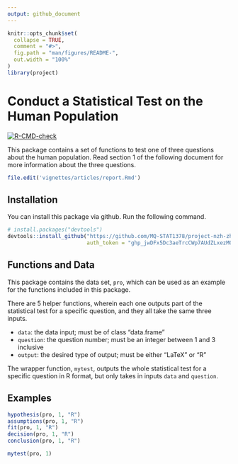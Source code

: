 ```yaml
---
output: github_document
---
```


<!-- README.md is generated from README.Rmd. Please edit that file -->

```r
knitr::opts_chunk$set(
  collapse = TRUE,
  comment = "#>",
  fig.path = "man/figures/README-",
  out.width = "100%"
)
library(project)
```

# Conduct a Statistical Test on the Human Population

<!-- badges: start -->
[![R-CMD-check](https://github.com/MQ-STAT1378/project-nzh-zhou/workflows/R-CMD-check/badge.svg)](https://github.com/MQ-STAT1378/project-nzh-zhou/actions)
<!-- badges: end -->

This package contains a set of functions to test one of three questions about the human population. Read section 1 of the following document for more information about the three questions.

``` r
file.edit('vignettes/articles/report.Rmd')
```

## Installation

You can install this package via github. Run the following command.

``` r
# install.packages("devtools")
devtools::install_github("https://github.com/MQ-STAT1378/project-nzh-zhou", 
                         auth_token = "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")
```

## Functions and Data

This package contains the data set, `pro`, which can be used as an example for the functions included in this package.

There are 5 helper functions, wherein each one outputs part of the statistical test for a specific question, and they all take the same three inputs.

* `data`: the data input; must be of class "data.frame"
* `question`: the question number; must be an integer between 1 and 3 inclusive
* `output`: the desired type of output; must be either "LaTeX" or "R"

The wrapper function, `mytest`, outputs the whole statistical test for a specific question in R format, but only takes in inputs `data` and `question`.

## Examples

```r
hypothesis(pro, 1, "R")
assumptions(pro, 1, "R")
fit(pro, 1, "R")
decision(pro, 1, "R")
conclusion(pro, 1, "R")

mytest(pro, 1)
```
